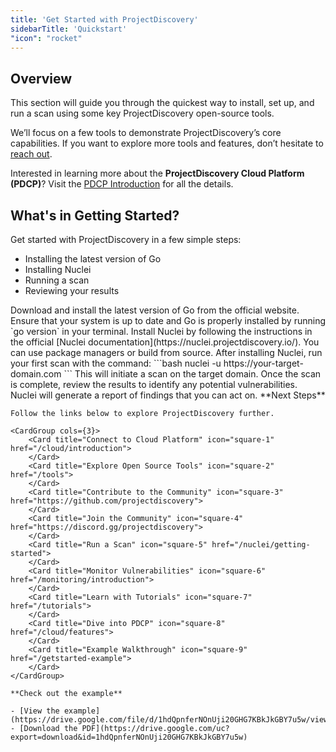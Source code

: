```yaml
---
title: 'Get Started with ProjectDiscovery'
sidebarTitle: 'Quickstart'
"icon": "rocket"
---
```


## Overview

This section will guide you through the quickest way to install, set up, and run a scan using some key ProjectDiscovery open-source tools.

We’ll focus on a few tools to demonstrate ProjectDiscovery’s core capabilities. If you want to explore more tools and features, don’t hesitate to [reach out](/help).

<Tip> Interested in learning more about the **ProjectDiscovery Cloud Platform (PDCP)**? Visit the [PDCP Introduction](/cloud/introduction) for all the details. </Tip>

## What's in Getting Started?

Get started with ProjectDiscovery in a few simple steps:

- Installing the latest version of Go
- Installing Nuclei
- Running a scan
- Reviewing your results


<Steps>
    <Step title="Step 1: Installing the Latest Version of Go">
        Download and install the latest version of Go from the official website. Ensure that your system is up to date and Go is properly installed by running `go version` in your terminal.
    </Step>
    <Step title="Step 2: Installing Nuclei">
        Install Nuclei by following the instructions in the official [Nuclei documentation](https://nuclei.projectdiscovery.io/). You can use package managers or build from source.
    </Step>
    <Step title="Step 3: Running a Scan">
        After installing Nuclei, run your first scan with the command:
        ```bash
        nuclei -u https://your-target-domain.com
        ```
        This will initiate a scan on the target domain.
    </Step>
    <Step title="Step 4: Reviewing Your Results">
        Once the scan is complete, review the results to identify any potential vulnerabilities. Nuclei will generate a report of findings that you can act on.
    </Step>
</Steps>


<Tip>
    **Next Steps**

    Follow the links below to explore ProjectDiscovery further.

    <CardGroup cols={3}>
        <Card title="Connect to Cloud Platform" icon="square-1" href="/cloud/introduction">
        </Card>
        <Card title="Explore Open Source Tools" icon="square-2" href="/tools">
        </Card>
        <Card title="Contribute to the Community" icon="square-3" href="https://github.com/projectdiscovery">
        </Card>
        <Card title="Join the Community" icon="square-4" href="https://discord.gg/projectdiscovery">
        </Card>
        <Card title="Run a Scan" icon="square-5" href="/nuclei/getting-started">
        </Card>
        <Card title="Monitor Vulnerabilities" icon="square-6" href="/monitoring/introduction">
        </Card>
        <Card title="Learn with Tutorials" icon="square-7" href="/tutorials">
        </Card>
        <Card title="Dive into PDCP" icon="square-8" href="/cloud/features">
        </Card>
        <Card title="Example Walkthrough" icon="square-9" href="/getstarted-example">
        </Card>
    </CardGroup>

    **Check out the example**

    - [View the example](https://drive.google.com/file/d/1hdQpnferNOnUji20GHG7KBkJkGBY7u5w/view)
    - [Download the PDF](https://drive.google.com/uc?export=download&id=1hdQpnferNOnUji20GHG7KBkJkGBY7u5w)

</Tip>

